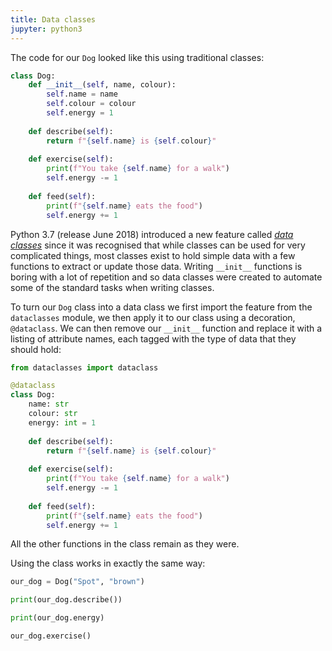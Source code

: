 ```yaml
---
title: Data classes
jupyter: python3
---
```




The code for our `Dog` looked like this using traditional classes:

```python
class Dog:
    def __init__(self, name, colour):
        self.name = name
        self.colour = colour
        self.energy = 1
    
    def describe(self):
        return f"{self.name} is {self.colour}"
    
    def exercise(self):
        print(f"You take {self.name} for a walk")
        self.energy -= 1
            
    def feed(self):
        print(f"{self.name} eats the food")
        self.energy += 1
```

Python 3.7 (release June 2018) introduced a new feature called [*data classes*](https://docs.python.org/3/library/dataclasses.html) since it was recognised that while classes can be used for very complicated things, most classes exist to hold simple data with a few functions to extract or update those data. Writing `__init__` functions is boring with a lot of repetition and so data classes were created to automate some of the standard tasks when writing classes.

To turn our `Dog` class into a data class we first import the feature from the `dataclasses` module, we then apply it to our class using a decoration, `@dataclass`. We can then remove our `__init__` function and replace it with a listing of attribute names, each tagged with the type of data that they should hold:

```python
from dataclasses import dataclass

@dataclass
class Dog:
    name: str
    colour: str
    energy: int = 1
    
    def describe(self):
        return f"{self.name} is {self.colour}"
    
    def exercise(self):
        print(f"You take {self.name} for a walk")
        self.energy -= 1
            
    def feed(self):
        print(f"{self.name} eats the food")
        self.energy += 1
```

All the other functions in the class remain as they were.

Using the class works in exactly the same way:

```python
our_dog = Dog("Spot", "brown")
```

```python
print(our_dog.describe())
```

```python
print(our_dog.energy)
```

```python
our_dog.exercise()
```

